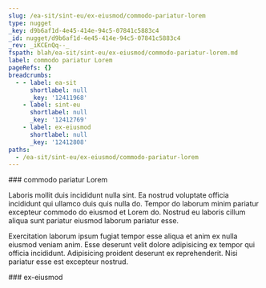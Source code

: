 ```yaml
---
slug: /ea-sit/sint-eu/ex-eiusmod/commodo-pariatur-lorem
type: nugget
_key: d9b6af1d-4e45-414e-94c5-07841c5883c4
_id: nugget/d9b6af1d-4e45-414e-94c5-07841c5883c4
_rev: _iKCEnQq--_
fspath: blah/ea-sit/sint-eu/ex-eiusmod/commodo-pariatur-lorem.md
label: commodo pariatur Lorem
pageRefs: {}
breadcrumbs:
  - - label: ea-sit
      shortlabel: null
      _key: '12411968'
    - label: sint-eu
      shortlabel: null
      _key: '12412769'
    - label: ex-eiusmod
      shortlabel: null
      _key: '12412808'
paths:
  - /ea-sit/sint-eu/ex-eiusmod/commodo-pariatur-lorem
---
```


<NuggetArea>
<Nugget slug="/ea-sit/sint-eu/ex-eiusmod/commodo-pariatur-lorem" type="nugget" _key="d9b6af1d-4e45-414e-94c5-07841c5883c4" _id="nugget/d9b6af1d-4e45-414e-94c5-07841c5883c4" _rev="_iKCEnQq--_" fspath="blah/ea-sit/sint-eu/ex-eiusmod/commodo-pariatur-lorem.md" label="commodo pariatur Lorem" paths="/ea-sit/sint-eu/ex-eiusmod/commodo-pariatur-lorem">
<NuggetBody>
### commodo pariatur Lorem

Laboris mollit duis incididunt nulla sint. Ea nostrud voluptate officia incididunt qui ullamco duis quis nulla do. Tempor do laborum minim pariatur excepteur commodo do eiusmod et Lorem do. Nostrud eu laboris cillum aliqua sunt pariatur eiusmod laborum pariatur esse.

Exercitation laborum ipsum fugiat tempor esse aliqua et anim ex nulla eiusmod veniam anim. Esse deserunt velit dolore adipisicing ex tempor qui officia incididunt. Adipisicing proident deserunt ex reprehenderit. Nisi pariatur esse est excepteur nostrud.

</NuggetBody>
<Breadcrumbs>
<Crumbs>
<Crumb _key="12411968" label="ea-sit" /><Crumb _key="12412769" label="sint-eu" /><Crumb _key="12412808" label="ex-eiusmod" />
</Crumbs>
</Breadcrumbs>
</Nugget>

<NuggetsInbound>
</NuggetsInbound>
<NuggetsOutbound>
</NuggetsOutbound>
</NuggetArea>
<PassagesInbound>
<Passage direction="inbound" type="passage" _key="12412808" _id="passage/12412808" _rev="_iKCEnQq---" label="ex-eiusmod" passage="ex-eiusmod" fspath="blah/ea-sit/sint-eu/ex-eiusmod" paths="/ea-sit/sint-eu/ex-eiusmod" slug="/ea-sit/sint-eu/ex-eiusmod">
<NuggetBody>
### ex-eiusmod

</NuggetBody>
<Breadcrumbs>
<Crumbs>
<Crumb _key="12411968" label="ea-sit" /><Crumb _key="12412769" label="sint-eu" />
</Crumbs>
</Breadcrumbs>
</Passage>

</PassagesInbound>
<PassagesOutbound>
</PassagesOutbound>